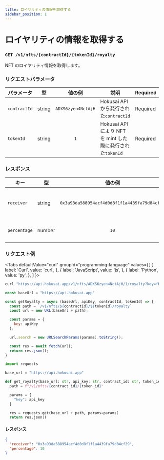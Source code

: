 ```yaml
---
title: ロイヤリティの情報を取得する
sidebar_position: 1
---
```


# ロイヤリティの情報を取得する

### `GET /v1/nfts/{contractId}/{tokenId}/royalty`

NFT のロイヤリティ情報を取得します。

### リクエストパラメータ
|パラメータ|型|値の例|説明|Required|
|--|:--:|:--:|--|--|
|`contractId`|string|`ADXS6zyen4NctAjH`|Hokusai API から発行された`contractId`|Required|
|`tokenId`|string|`1`|Hokusai API により NFT を mint した際に発行された`tokenId`|Required|

### レスポンス
|キー|型|値の例|説明|
|--|--|:--:|--|
|`receiver`|string|`0x3a93da588954acf4d0d8f1f1a4439fa79d84cf29`|ロイヤリティ受信者のEthereumアドレス|
|`percentage`|number|`10`|ロイヤリティの割合（0~100%)|

### リクエスト例
<Tabs
  defaultValue="curl"
  groupId="programming-language"
  values={[
    { label: 'Curl', value: 'curl', },
    { label: 'JavaScript', value: 'js', },
    { label: 'Python', value: 'py', },
  ]
}>
<TabItem value="curl">

```bash
curl "https://api.hokusai.app/v1/nfts/ADXS6zyen4NctAjH/1/royalty?key=fKe2rDFUZjSSdXfW"
```

</TabItem>
<TabItem value="js">

```js
const baseUrl = "https://api.hokusai.app"

const getRoyalty = async (baseUrl, apiKey, contractId, tokenId) => {
  const path = `/v1/nfts/${contractId}/${tokenId}/royalty`
  const url = new URL(baseUrl + path);

  const params = {
    key: apiKey
  };

  url.search = new URLSearchParams(params).toString();

  const res = await fetch(url);
  return res.json();
}
```

</TabItem>
<TabItem value="py">

```py
import requests

base_url = "https://api.hokusai.app"

def get_royalty(base_url: str, api_key: str, contract_id: str, token_id: str):
  path = f"/v1/nfts/{contract_id}/{token_id}"

  params = {
    "key": api_key
  }

  res = requests.get(base_url + path, params=params)
  return res.json()
```

</TabItem>
</Tabs>

#### レスポンス

```json
{
  "receiver": "0x3a93da588954acf4d0d8f1f1a4439fa79d84cf29",
  "percentage": 10
}
```